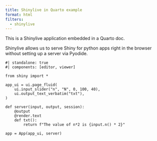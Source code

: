 ```yaml
---
title: Shinylive in Quarto example
format: html
filters:
  - shinylive
---
```


This is a Shinylive application embedded in a Quarto doc.

Shinylive allows us to serve Shiny for python apps right in the browser without setting up a server via Pyodide.


```shinylive-python
#| standalone: true
#| components: [editor, viewer]

from shiny import *

app_ui = ui.page_fluid(
    ui.input_slider("n", "N", 0, 100, 40),
    ui.output_text_verbatim("txt"),
)

def server(input, output, session):
    @output
    @render.text
    def txt():
        return f"The value of n*2 is {input.n() * 2}"

app = App(app_ui, server)

```